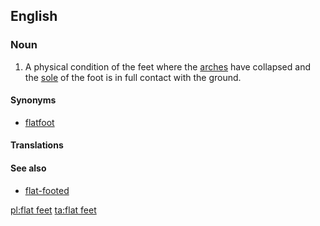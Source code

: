 {{also|flatfeet}}
==English==
{{wikipedia}}

===Noun===
{{en-plural noun|head=[[flat]] [[feet]]}}

# A physical condition of the feet where the [[arch|arches]] have collapsed and the [[sole]] of the foot is in full contact with the ground.

====Synonyms====
* [[flatfoot]]

====Translations====
{{trans-see|physical condition of the feet|flatfoot}}

====See also====
* [[flat-footed]]

[[pl:flat feet]]
[[ta:flat feet]]